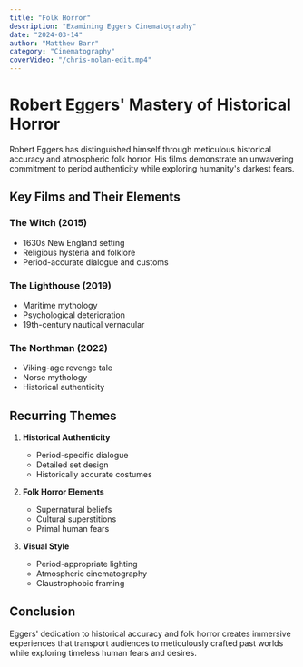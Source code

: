 ```yaml
---
title: "Folk Horror"
description: "Examining Eggers Cinematography"
date: "2024-03-14"
author: "Matthew Barr"
category: "Cinematography"
coverVideo: "/chris-nolan-edit.mp4"
---
```


# Robert Eggers' Mastery of Historical Horror

Robert Eggers has distinguished himself through meticulous historical accuracy and atmospheric folk horror. His films demonstrate an unwavering commitment to period authenticity while exploring humanity's darkest fears.

## Key Films and Their Elements

### The Witch (2015)
- 1630s New England setting
- Religious hysteria and folklore
- Period-accurate dialogue and customs

### The Lighthouse (2019)
- Maritime mythology
- Psychological deterioration
- 19th-century nautical vernacular

### The Northman (2022)
- Viking-age revenge tale
- Norse mythology
- Historical authenticity

## Recurring Themes

1. **Historical Authenticity**
   - Period-specific dialogue
   - Detailed set design
   - Historically accurate costumes

2. **Folk Horror Elements**
   - Supernatural beliefs
   - Cultural superstitions
   - Primal human fears

3. **Visual Style**
   - Period-appropriate lighting
   - Atmospheric cinematography
   - Claustrophobic framing

## Conclusion

Eggers' dedication to historical accuracy and folk horror creates immersive experiences that transport audiences to meticulously crafted past worlds while exploring timeless human fears and desires.
